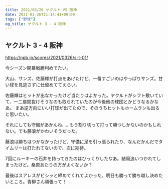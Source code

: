 ```yaml
---
title: 2021/03/26 ヤクルト VS 阪神
date: 2021-03-26T21:14:41+09:00
tags: ["野球"]
og_title: ヤクルト 3 - 4 阪神
---
```


## ヤクルト 3 - 4 阪神

https://npb.jp/scores/2021/0326/s-t-01/


今シーズン開幕戦勝利めでたい。

大山、サンズ、佐藤輝が打点をあげたけど、一番すごいのはやっぱりサンズ。甘い球を見逃さずに仕留めててえらい。

佐藤輝はヒットが出なかったけど当たりはよかった。ヤクルトがシフト敷いていて、一二塁間抜けそうなのも取られていたのが今後他の球団とかどうなるかなあ。
まあ逆方向にいい打球が出てたので、そのうちヒットもホームランも出ると思いたい。

それにしても守備があかんね……もう割り切って打って勝つしかないのかもしれない。でも藤浪がかわいそうだった。

藤浪は勝ちはつかなかったけど、守備に足を引っ張られたり、なんだかんだでタイムリーは打たれてないので、次に期待。

7回にルーキーの石井を持ってきたのはびっくりしたなあ。結局追いつかれてしまったけど。桑原あたりの方がよくないか？

最後はスアレスがビシッと締めてくれてよかった。明日も勝って勝ち越し決めたいところ。青柳さん頑張って！